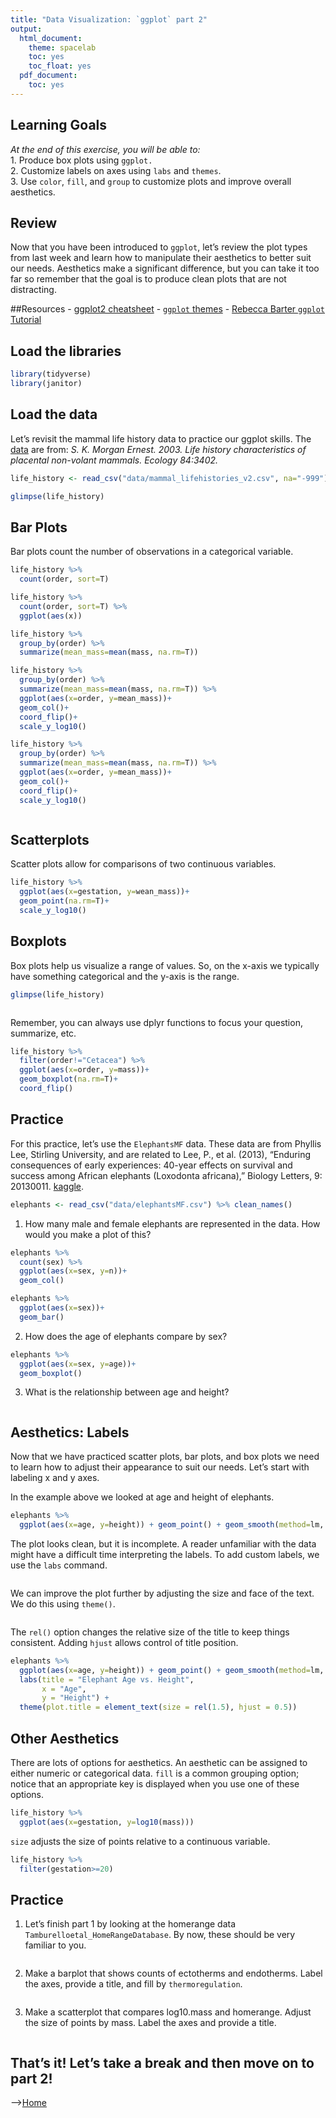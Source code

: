 ```yaml
---
title: "Data Visualization: `ggplot` part 2"
output:
  html_document:
    theme: spacelab
    toc: yes
    toc_float: yes
  pdf_document:
    toc: yes
---
```


## Learning Goals
*At the end of this exercise, you will be able to:*    
1. Produce box plots using `ggplot.`  
2. Customize labels on axes using `labs` and `themes`.  
3. Use `color`, `fill`, and `group` to customize plots and improve overall aesthetics.  

## Review
Now that you have been introduced to `ggplot`, let's review the plot types from last week and learn how to manipulate their aesthetics to better suit our needs. Aesthetics make a significant difference, but you can take it too far so remember that the goal is to produce clean plots that are not distracting.  

##Resources
- [ggplot2 cheatsheet](https://www.rstudio.com/wp-content/uploads/2015/03/ggplot2-cheatsheet.pdf)
- [`ggplot` themes](https://ggplot2.tidyverse.org/reference/ggtheme.html)
- [Rebecca Barter `ggplot` Tutorial](http://www.rebeccabarter.com/blog/2017-11-17-ggplot2_tutorial/)

## Load the libraries
```r
library(tidyverse)
library(janitor)
```

## Load the data
Let's revisit the mammal life history data to practice our ggplot skills. The [data](http://esapubs.org/archive/ecol/E084/093/) are from: *S. K. Morgan Ernest. 2003. Life history characteristics of placental non-volant mammals. Ecology 84:3402.*
```r
life_history <- read_csv("data/mammal_lifehistories_v2.csv", na="-999") %>% clean_names()
```

```r
glimpse(life_history)
```

## Bar Plots
Bar plots count the number of observations in a categorical variable.
```r
life_history %>% 
  count(order, sort=T)
```

```r
life_history %>%
  count(order, sort=T) %>%
  ggplot(aes(x))
```

```r
life_history %>% 
  group_by(order) %>% 
  summarize(mean_mass=mean(mass, na.rm=T))
```

```r
life_history %>% 
  group_by(order) %>% 
  summarize(mean_mass=mean(mass, na.rm=T)) %>%
  ggplot(aes(x=order, y=mean_mass))+
  geom_col()+
  coord_flip()+
  scale_y_log10()
```

```r
life_history %>% 
  group_by(order) %>% 
  summarize(mean_mass=mean(mass, na.rm=T)) %>%
  ggplot(aes(x=order, y=mean_mass))+
  geom_col()+
  coord_flip()+
  scale_y_log10()
```

```r

```

## Scatterplots
Scatter plots allow for comparisons of two continuous variables.
```r
life_history %>%
  ggplot(aes(x=gestation, y=wean_mass))+
  geom_point(na.rm=T)+
  scale_y_log10()
```

## Boxplots
Box plots help us visualize a range of values. So, on the x-axis we typically have something categorical and the y-axis is the range.
```r
glimpse(life_history)
```

```r

```

Remember, you can always use dplyr functions to focus your question, summarize, etc.
```r
life_history %>% 
  filter(order!="Cetacea") %>%
  ggplot(aes(x=order, y=mass))+
  geom_boxplot(na.rm=T)+
  coord_flip()
```

## Practice  
For this practice, let's use the `ElephantsMF` data. These data are from Phyllis Lee, Stirling University, and are related to Lee, P., et al. (2013), "Enduring consequences of early experiences: 40-year effects on survival and success among African elephants (Loxodonta africana)," Biology Letters, 9: 20130011. [kaggle](https://www.kaggle.com/mostafaelseidy/elephantsmf).
```r
elephants <- read_csv("data/elephantsMF.csv") %>% clean_names()
```

1. How many male and female elephants are represented in the data. How would you make a plot of this?
```r
elephants %>% 
  count(sex) %>%
  ggplot(aes(x=sex, y=n))+
  geom_col()
```

```r
elephants %>% 
  ggplot(aes(x=sex))+
  geom_bar()
```

2. How does the age of elephants compare by sex?
```r
elephants %>% 
  ggplot(aes(x=sex, y=age))+
  geom_boxplot()
```

3. What is the relationship between age and height?
```r

```

## Aesthetics: Labels
Now that we have practiced scatter plots, bar plots, and box plots we need to learn how to adjust their appearance to suit our needs. Let's start with labeling x and y axes.  

In the example above we looked at age and height of elephants.
```r
elephants %>% 
  ggplot(aes(x=age, y=height)) + geom_point() + geom_smooth(method=lm, se=F)
```

The plot looks clean, but it is incomplete. A reader unfamiliar with the data might have a difficult time interpreting the labels. To add custom labels, we use the `labs` command.
```r

```

We can improve the plot further by adjusting the size and face of the text. We do this using `theme()`.
```r

```

The `rel()` option changes the relative size of the title to keep things consistent. Adding `hjust` allows control of title position.
```r
elephants %>% 
  ggplot(aes(x=age, y=height)) + geom_point() + geom_smooth(method=lm, se=F) +
  labs(title = "Elephant Age vs. Height",
       x = "Age",
       y = "Height") +
  theme(plot.title = element_text(size = rel(1.5), hjust = 0.5))
```

## Other Aesthetics
There are lots of options for aesthetics. An aesthetic can be assigned to either numeric or categorical data. `fill` is a common grouping option; notice that an appropriate key is displayed when you use one of these options.
```r
life_history %>%
  ggplot(aes(x=gestation, y=log10(mass)))
```

`size` adjusts the size of points relative to a continuous variable.
```r
life_history %>%
  filter(gestation>=20)
```

## Practice
1. Let's finish part 1 by looking at the homerange data `Tamburelloetal_HomeRangeDatabase`. By now, these should be very familiar to you.
```r

```

2. Make a barplot that shows counts of ectotherms and endotherms. Label the axes, provide a title, and fill by `thermoregulation`.
```r

```

3. Make a scatterplot that compares log10.mass and homerange. Adjust the size of points by mass. Label the axes and provide a title.
```r

```

## That's it! Let's take a break and then move on to part 2!  

-->[Home](https://jmledford3115.github.io/datascibiol/)